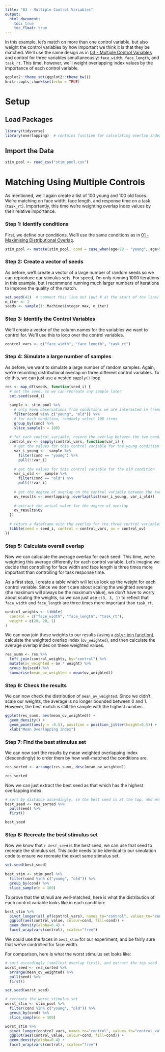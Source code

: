 ```yaml
---
title: "03 - Multiple Control Variables"
output:
  html_document:
    toc: true
    toc_float: true
---
```


In this example, let's match on more than one control variable, but also weight the control variables by how important we think it is that they be matched. We'll use the same design as in [03 - Multiple Control Variables](dw_03_multiple_controls.html) and control for three variables simultaneously: `face_width`, `face_length`, and `task_rt`. This time, however, we'll weight overlapping index values by the importance of each control variable.

```r
ggplot2::theme_set(ggplot2::theme_bw())
knitr::opts_chunk$set(echo = TRUE)
```

# Setup

## Load Packages

```r
library(tidyverse)
library(overlapping)  # contains function for calculating overlap index
```

## Import the Data

```r
stim_pool <- read_csv("stim_pool.csv")
```

# Matching Using Multiple Controls

As mentioned, we'll again create a list of 100 young and 100 old faces. We're matching on face width, face length, and response time on a task (`task_rt`). Importantly, this time we're weighting overlap index values by their relative importance.

### **Step 1**: Identify conditions

First, we define our conditions. We'll use the same conditions as in [01 - Maximising Distributional Overlap](dw_01_max_distributional_overlap.html).

```r
stim_pool <- mutate(stim_pool, cond = case_when(age<28 ~ "young", age>50 ~ "old"))
```

### **Step 2**: Create a vector of seeds

As before, we'll create a vector of a large number of random seeds so we can reproduce our stimulus sets. For speed, I'm only running 1000 iterations in this example, but I recommend running much larger numbers of iterations to improve the quality of the match.

```r
set.seed(42)  # comment this line out (put # at the start of the line) to get a different result to mine
n_iter <- 2
seeds <- sample(1:.Machine$integer.max, n_iter)
```

### **Step 3**: Identify the Control Variables

We'll create a vector of the column names for the variables we want to control for. We'll use this to loop over the control variables.

```r
control_vars <- c("face_width", "face_length", "task_rt")
```

### **Step 4**: Simulate a large number of samples

As before, we want to simulate a large number of random samples. Again, we're recording distributional overlap on three different control variables. To do this, we can just use a nested `sapply()` loop.

```r
res <- map_df(seeds, function(seed_i) {
  # set the seed, so we can recreate any sample later
  set.seed(seed_i)
  
  sample <- stim_pool %>%
    # only keep observations from conditions we are interested in (remove faces from ages 29 to 49)
    filter(cond %in% c("young", "old")) %>%
    # for each condition, randomly select 100 items
    group_by(cond) %>%
    slice_sample(n = 100)
  
  # for each control variable, record the overlap between the two conditions
  control_ov <- sapply(control_vars, function(var_i) {
    # get the values for this control variable for the young condition
    var_i_young <-  sample %>%
      filter(cond == "young") %>%
      pull(!!var_i)
    
    # get the values for this control variable for the old condition
    var_i_old <-  sample %>%
      filter(cond == "old") %>%
      pull(!!var_i)
    
    # get the degree of overlap on the control variable between the two samples
    ov_results <- overlapping::overlap(list(var_i_young, var_i_old))
    
    # extract the actual value for the degree of overlap
    ov_results$OV
  })
  
  # return a dataframe with the overlap for the three control variables
  tibble(seed = seed_i, control = control_vars, ov = control_ov)
})
```

### **Step 5**: Calculate overall overlap

Now we can calculate the average overlap for each seed. This time, we're weighting this average differently for each control variable. Let's imagine we decide that controlling for face width and face length is three times more important than controlling for task response time.

As a first step, I create a table which will let us look up the weight for each control variable. Since we don't care about scaling the weighted average (the maximum will always be the maximum value), we don't have to worry about scaling the weights, so we can just use `c(3, 3, 1)` to reflect that `face_width` and `face_length` are three times more important than `task_rt`.

```r
control_weights <- tibble(
  control = c("face_width", "face_length", "task_rt"),
  weight = c(20, 20, 1)
)
```

We can now join these weights to our results (using a [`dplyr` join function](https://dplyr.tidyverse.org/reference/join.html)), calculate the weighted overlap index (`ov_weighted`), and then calculate the average overlap index on these weighted values.

```r
res_summ <- res %>%
  left_join(control_weights, by="control") %>%
  mutate(ov_weighted = ov * weight) %>%
  group_by(seed) %>%
  summarise(mean_ov_weighted = mean(ov_weighted))
```

### **Step 6**: Check the results

We can now check the distribution of `mean_ov_weighted`. Since we didn't scale our weights, the average is no longer bounded between 0 and 1. However, the best match is still the sample with the highest number.

```r
ggplot(res_summ, aes(mean_ov_weighted)) +
  geom_density() +
  geom_point(aes(y = -0.5), position = position_jitter(height=0.5)) +
  xlab("Mean Overlapping Index")
```

### **Step 7**: Find the best stimulus set

We can now sort the results by mean weighted overlapping index (descendingly) to order them by how well-matched the conditions are.

```r
res_sorted <- arrange(res_summ, desc(mean_ov_weighted))

res_sorted
```

Now we can just extract the best seed as that which has the highest overlapping index.

```r
# sort by distance ascendingly, so the best seed is at the top, and extract it
best_seed <- res_sorted %>%
  pull(seed) %>%
  first()

best_seed
```

### **Step 8**: Recreate the best stimulus set

Now we know that *`r best_seed`* is the best seed, we can use that seed to recreate the stimulus set. This code needs to be identical to our simulation code to ensure we recreate the exact same stimulus set.

```r
set.seed(best_seed)
  
best_stim <- stim_pool %>%
  filter(cond %in% c("young", "old")) %>%
  group_by(cond) %>%
  slice_sample(n = 100)
```

To prove that the stimuli are well-matched, here is what the distribution of each control variable looks like in each condition:

```r
best_stim %>%
  pivot_longer(all_of(control_vars), names_to="control", values_to="control_value") %>%
  ggplot(aes(control_value, colour=cond, fill=cond)) +
  geom_density(alpha=0.4) +
  facet_wrap(vars(control), scales="free")
```

We could use the faces in `best_stim` for our experiment, and be fairly sure that we've controlled for face width.

For comparison, here is what the worst stimulus set looks like:

```r
# sort ascendingly (smallest overlap first), and extract the top seed
worst_seed <- res_sorted %>%
  arrange(mean_ov_weighted) %>%
  pull(seed) %>%
  first()

set.seed(worst_seed)

# recreate the worst stimulus set
worst_stim <- stim_pool %>%
  filter(cond %in% c("young", "old")) %>%
  group_by(cond) %>%
  slice_sample(n = 100)

worst_stim %>%
  pivot_longer(control_vars, names_to="control", values_to="control_value") %>%
  ggplot(aes(control_value, colour=cond, fill=cond)) +
  geom_density(alpha=0.4) +
  facet_wrap(vars(control), scales="free")
```
